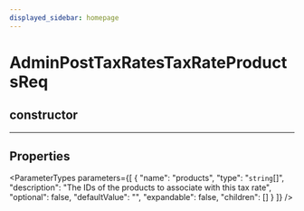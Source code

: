 ```yaml
---
displayed_sidebar: homepage
---
```



# AdminPostTaxRatesTaxRateProductsReq

## constructor

___

## Properties

<ParameterTypes parameters={[
  {
    "name": "products",
    "type": "`string`[]",
    "description": "The IDs of the products to associate with this tax rate",
    "optional": false,
    "defaultValue": "",
    "expandable": false,
    "children": []
  }
]} />
